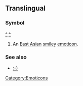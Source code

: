 ==Translingual==

===Symbol===
'''[[^]] [[^]]'''
# {{rfd}} An [[East Asian]] [[smiley]] [[emoticon]].

===See also===
*[[:-)]]

[[Category:Emoticons]]